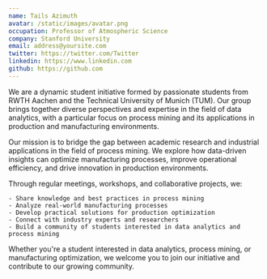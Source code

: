 ```yaml
---
name: Tails Azimuth
avatar: /static/images/avatar.png
occupation: Professor of Atmospheric Science
company: Stanford University
email: address@yoursite.com
twitter: https://twitter.com/Twitter
linkedin: https://www.linkedin.com
github: https://github.com
---
```


We are a dynamic student initiative formed by passionate students from RWTH Aachen and the Technical University of Munich (TUM). Our group brings together diverse perspectives and expertise in the field of data analytics, with a particular focus on process mining and its applications in production and manufacturing environments.

Our mission is to bridge the gap between academic research and industrial applications in the field of process mining. We explore how data-driven insights can optimize manufacturing processes, improve operational efficiency, and drive innovation in production environments.

Through regular meetings, workshops, and collaborative projects, we:

    - Share knowledge and best practices in process mining
    - Analyze real-world manufacturing processes
    - Develop practical solutions for production optimization
    - Connect with industry experts and researchers
    - Build a community of students interested in data analytics and process mining

Whether you're a student interested in data analytics, process mining, or manufacturing optimization, we welcome you to join our initiative and contribute to our growing community.